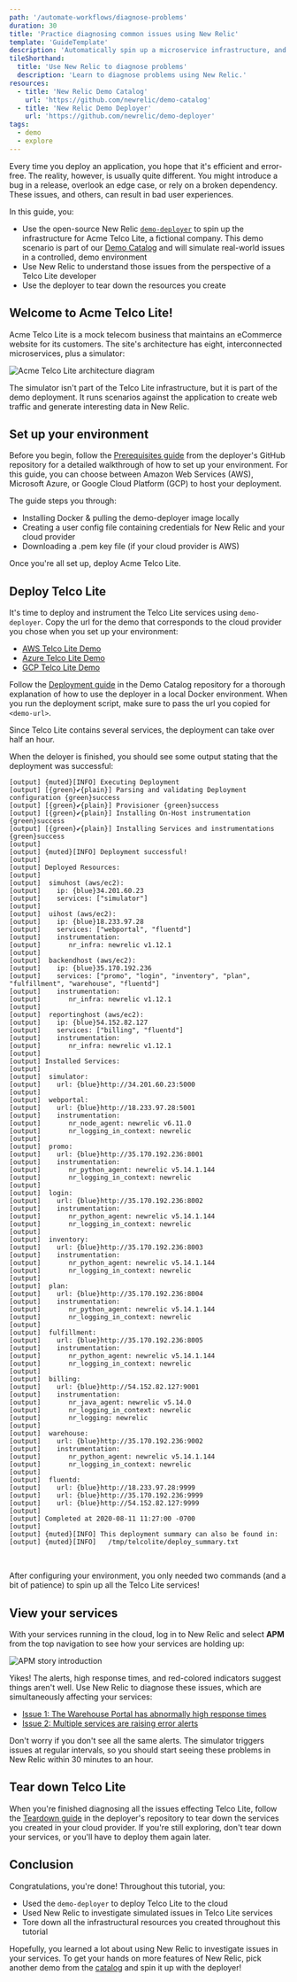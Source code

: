 ```yaml
---
path: '/automate-workflows/diagnose-problems'
duration: 30
title: 'Practice diagnosing common issues using New Relic'
template: 'GuideTemplate'
description: 'Automatically spin up a microservice infrastructure, and use New Relic to diagnose its issues.'
tileShorthand:
  title: 'Use New Relic to diagnose problems'
  description: 'Learn to diagnose problems using New Relic.'
resources:
  - title: 'New Relic Demo Catalog'
    url: 'https://github.com/newrelic/demo-catalog'
  - title: 'New Relic Demo Deployer'
    url: 'https://github.com/newrelic/demo-deployer'
tags:
  - demo
  - explore
---
```


Every time you deploy an application, you hope that it's efficient and error-free. The reality, however, is usually quite different. You might introduce a bug in a release, overlook an edge case, or rely on a broken dependency. These issues, and others, can result in bad user experiences.

In this guide, you:

- Use the open-source New Relic [`demo-deployer`](https://github.com/newrelic/demo-deployer) to spin up the infrastructure for Acme Telco Lite, a fictional company. This demo scenario is part of our [Demo Catalog](https://github.com/newrelic/demo-catalog) and will simulate real-world issues in a controlled, demo environment
- Use New Relic to understand those issues from the perspective of a Telco Lite developer
- Use the deployer to tear down the resources you create

## Welcome to Acme Telco Lite!

Acme Telco Lite is a mock telecom business that maintains an eCommerce website for its customers. The site's architecture has eight, interconnected microservices, plus a simulator:

![Acme Telco Lite architecture diagram](../../../images/telco-lite/acme.png)

The simulator isn't part of the Telco Lite infrastructure, but it is part of the demo deployment. It runs scenarios against the application to create web traffic and generate interesting data in New Relic.

## Set up your environment

Before you begin, follow the [Prerequisites guide](https://github.com/newrelic/demo-catalog/blob/main/GETTING_STARTED.md#prerequisites) from the deployer's GitHub repository for a detailed walkthrough of how to set up your environment. For this guide, you can choose between Amazon Web Services (AWS), Microsoft Azure, or Google Cloud Platform (GCP) to host your deployment.

The guide steps you through:

- Installing Docker & pulling the demo-deployer image locally
- Creating a user config file containing credentials for New Relic and your cloud provider
- Downloading a .pem key file (if your cloud provider is AWS)

Once you're all set up, deploy Acme Telco Lite.

## Deploy Telco Lite

It's time to deploy and instrument the Telco Lite services using `demo-deployer`. Copy the url for the demo that corresponds to the cloud provider you chose when you set up your environment:

- [AWS Telco Lite Demo](https://raw.githubusercontent.com/newrelic/demo-catalog/main/catalog/telco_lite/telcolite.aws.json)
- [Azure Telco Lite Demo](https://raw.githubusercontent.com/newrelic/demo-catalog/main/catalog/telco_lite/telcolite.azure.json)
- [GCP Telco Lite Demo](https://raw.githubusercontent.com/newrelic/demo-catalog/main/catalog/telco_lite/telcolite.gcp.json)

Follow the [Deployment guide](https://github.com/newrelic/demo-catalog/blob/main/GETTING_STARTED.md#deploy-your-services) in the Demo Catalog repository for a thorough explanation of how to use the deployer in a local Docker environment. When you run the deployment script, make sure to pass the url you copied for `<demo-url>`.

<Callout variant="tip">

Since Telco Lite contains several services, the deployment can take over half an hour.

</Callout>

When the deloyer is finished, you should see some output stating that the deployment was successful:

```shell copyable=false
[output] {muted}[INFO] Executing Deployment
[output] [{green}✔{plain}] Parsing and validating Deployment configuration {green}success
[output] [{green}✔{plain}] Provisioner {green}success
[output] [{green}✔{plain}] Installing On-Host instrumentation {green}success
[output] [{green}✔{plain}] Installing Services and instrumentations {green}success
[output]
[output] {muted}[INFO] Deployment successful!
[output]
[output] Deployed Resources:
[output]
[output]  simuhost (aws/ec2):
[output]    ip: {blue}34.201.60.23
[output]    services: ["simulator"]
[output]
[output]  uihost (aws/ec2):
[output]    ip: {blue}18.233.97.28
[output]    services: ["webportal", "fluentd"]
[output]    instrumentation:
[output]       nr_infra: newrelic v1.12.1
[output]
[output]  backendhost (aws/ec2):
[output]    ip: {blue}35.170.192.236
[output]    services: ["promo", "login", "inventory", "plan", "fulfillment", "warehouse", "fluentd"]
[output]    instrumentation:
[output]       nr_infra: newrelic v1.12.1
[output]
[output]  reportinghost (aws/ec2):
[output]    ip: {blue}54.152.82.127
[output]    services: ["billing", "fluentd"]
[output]    instrumentation:
[output]       nr_infra: newrelic v1.12.1
[output]
[output] Installed Services:
[output]
[output]  simulator:
[output]    url: {blue}http://34.201.60.23:5000
[output]
[output]  webportal:
[output]    url: {blue}http://18.233.97.28:5001
[output]    instrumentation:
[output]       nr_node_agent: newrelic v6.11.0
[output]       nr_logging_in_context: newrelic
[output]
[output]  promo:
[output]    url: {blue}http://35.170.192.236:8001
[output]    instrumentation:
[output]       nr_python_agent: newrelic v5.14.1.144
[output]       nr_logging_in_context: newrelic
[output]
[output]  login:
[output]    url: {blue}http://35.170.192.236:8002
[output]    instrumentation:
[output]       nr_python_agent: newrelic v5.14.1.144
[output]       nr_logging_in_context: newrelic
[output]
[output]  inventory:
[output]    url: {blue}http://35.170.192.236:8003
[output]    instrumentation:
[output]       nr_python_agent: newrelic v5.14.1.144
[output]       nr_logging_in_context: newrelic
[output]
[output]  plan:
[output]    url: {blue}http://35.170.192.236:8004
[output]    instrumentation:
[output]       nr_python_agent: newrelic v5.14.1.144
[output]       nr_logging_in_context: newrelic
[output]
[output]  fulfillment:
[output]    url: {blue}http://35.170.192.236:8005
[output]    instrumentation:
[output]       nr_python_agent: newrelic v5.14.1.144
[output]       nr_logging_in_context: newrelic
[output]
[output]  billing:
[output]    url: {blue}http://54.152.82.127:9001
[output]    instrumentation:
[output]       nr_java_agent: newrelic v5.14.0
[output]       nr_logging_in_context: newrelic
[output]       nr_logging: newrelic
[output]
[output]  warehouse:
[output]    url: {blue}http://35.170.192.236:9002
[output]    instrumentation:
[output]       nr_python_agent: newrelic v5.14.1.144
[output]       nr_logging_in_context: newrelic
[output]
[output]  fluentd:
[output]    url: {blue}http://18.233.97.28:9999
[output]    url: {blue}http://35.170.192.236:9999
[output]    url: {blue}http://54.152.82.127:9999
[output]
[output] Completed at 2020-08-11 11:27:00 -0700
[output]
[output] {muted}[INFO] This deployment summary can also be found in:
[output] {muted}[INFO]   /tmp/telcolite/deploy_summary.txt
```

<br />

After configuring your environment, you only needed two commands (and a bit of patience) to spin up all the Telco Lite services!

## View your services

With your services running in the cloud, log in to New Relic and select **APM** from the top navigation to see how your services are holding up:

![APM story introduction](../../../images/telco-lite/story-introduction.png)

Yikes! The alerts, high response times, and red-colored indicators suggest things aren't well. Use New Relic to diagnose these issues, which are simultaneously affecting your services:

- [Issue 1: The Warehouse Portal has abnormally high response times](/automate-workflows/diagnose-problems/high-response-times)
- [Issue 2: Multiple services are raising error alerts](/automate-workflows/diagnose-problems/error-alerts)

<Callout variant="tip">

Don't worry if you don't see all the same alerts. The simulator triggers issues at regular intervals, so you should start seeing these problems in New Relic within 30 minutes to an hour.

</Callout>

## Tear down Telco Lite

When you're finished diagnosing all the issues effecting Telco Lite, follow the [Teardown guide](https://github.com/newrelic/demo-catalog/blob/main/GETTING_STARTED.md#tear-down-your-resources) in the deployer's repository to tear down the services you created in your cloud provider. If you're still exploring, don't tear down your services, or you'll have to deploy them again later.

## Conclusion

Congratulations, you're done! Throughout this tutorial, you:

- Used the `demo-deployer` to deploy Telco Lite to the cloud
- Used New Relic to investigate simulated issues in Telco Lite services
- Tore down all the infrastructural resources you created throughout this tutorial

Hopefully, you learned a lot about using New Relic to investigate issues in your services. To get your hands on more features of New Relic, pick another demo from the [catalog](https://github.com/newrelic/demo-catalog) and spin it up with the deployer!
